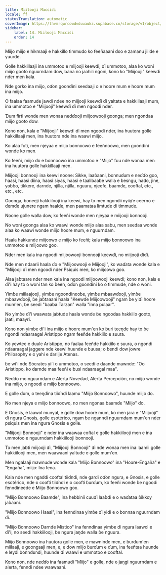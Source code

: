 ```yaml
---
title: Miilooji Macciɗi
locale: ff
statusTranslation: automatic
coverImage: https://lhvmrqwrcowdvduuaukz.supabase.co/storage/v1/object/public/strapi-uploads/small_cover-tratado-de-psicologia-revolucionaria.webp-5e15e1cec4e0ebebcde5d7fc7565d8fd.webp
sidebar:
    label: 14. Miilooji Macciɗi
    order: 14
---
```

Miijo miijo e hikmaaji e hakkillo timmudo ko feeñaaani ɗoo e zamanu jiilde e yuurde.

Golle hakkillaaji ina ummotoo e miijooji keewɗi, ɗi ummotoo, alaa ko woni miijo gooto nguurndam dow, bana no jaahili ngoni, kono ko "Miijooji" keewɗi nder men kala.

Nde gorko ina miijo, oɗon goonɗini seedaaji o e hoore mum e hoore mum ina miijo.

O faalaa faamude jawdi ndee no miijooji keewɗi ɗi yaltata e hakkillaaji mum, ina ummotoo e "Miijooji" keewɗi ɗi men ngoodi nder.

Ɗum firti wonde men wonaa neɗɗooji miijoowooji goonga; men ngondaa miijo gooto dow.

Kono non, kala e "Miijooji" keewɗi ɗi men ngoodi nder, ina huutora golle hakkillaaji men, ina huutora nde ina waawi miijo.

Ko alaa foti, men njeyaa e miijo bonnoowo e feeñnoowo, men goonɗini wonde ko men.

Ko feeñi, miijo ɗo e bonnoowo ina ummotoo e "Miijo" fuu nde wonaa men ina huutora golle hakkillaaji men.

Miijooji bonnooji ina keewi noone: Sikke, laaɓaani, bonnuɗum e neɗɗo goo, haasi, haasi diina, haasi siyas, haasi e taalibaaɓe walla e ɓesngu, haɗo, jine, yoɓɓo, tikkere, darnde, njilla, njilla, nguuru, njeefe, baamɗe, cooftal, etc., etc., etc.

Goonga, boneeji hakkiilooji ina keewi, hay to men ngondii nyiiƴe ceerno e ɗemɗe ujunere ngam haalde, men paamataa limtude ɗi timmude.

Noone golle walla dow, ko feeñi wonde men njeyaa e miijooji bonnooji.

No woni goonga alaa ko waawi wonde miijo alaa sabu, men seedaa wonde alaa ko waawi wonde miijo hoore mum, e nguurndam.

Haala hakkunde miijoowo e miijo ko feeñi; kala miijo bonnoowo ina ummotoo e miijoowo goo.

Nder men kala ina ngoodi miijoowooji bonnooji keewɗi, no miijooji ɗiɗi.

Nde men ndaarii haala ɗo e "Miijoowooji e Miijooji", ko waɗata wonde kala e "Miijooji ɗi men ngoodi nder Psiquis men, ko miijoowo goo.

Alaa jaɓtaare nder men kala ina ngoodi miijoowooji keewɗi; kono non, kala e ɗi'i hay to o woni tan ko ɓeen, oɗon goonɗini ko o timmude, nde o woni.

Yimɓe miilaajooji, yimɓe ngoonɗinooɓe, yimɓe mbaawɗooji, yimɓe mbaawɗooji, ɓe jaɓtaaani haala "Keewɗe Miijoowooji" ngam ɓe yiɗi hoore mum'en, ɓe seedi "baaba Tarzan" walla "inna pulaar".

No yimɓe ɗi'i waawata jaɓtude haala wonde ɓe ngoodaa hakkiilo gooto, jaati, maayri.

Kono non yimɓe ɗi'i ina miijo e hoore mum'en ko ɓuri teeŋɗe hay to ɓe ngondi ndaaraagal Aristippo ngam feeñde hakkiilo e suura.

Ko yewtee e duule Aristippo, no faalaa feeñde hakkiilo e suura, o ngondi ndaaraagal jaggere nde keewi huunde e buusa; o ɓendi dow jowre Philosophy e o yahi e dariije Atenas.

ɓe wi'i nde Sócrates yi'i o ummotoo, o seedi e daande mawnde: "Oo Aristippo, ko darnde maa feeñi e busi ndaaraagal maa".

Neɗɗo mo nguurndam e Alerta Novedad, Alerta Percepción, no miijo wonde ina miijo, o ngoodi e miijo bonnoowo.

E golle ɗum, o teeŋɗina tiiɗndi laamu "Miijo Bonnoowo", huunde miijo ɗo.

No men njeya e miijo bonnoowo, no men ngonaa baamɗe "Miijo" ɗo.

E Gnosis, e laawol munyal, e golle dow hoore mum, ko men jara e "Miijooji" ɗi ngura Gnosis, golle esotérico, ngam ɓe nganndi nguurndam mum'en nder psiquis men ina ngura Gnosis e golle.

"Miijooji Bonnooji" e nder ina waawaa coftal e golle hakkiilooji men e ina ummotoo e nguurndam hakkiilooji bonnooji.

To men jaɓti miijooji ɗi, "Miijooji Bonnooji" ɗi nde wonaa men ina laamii golle hakkiilooji men, men waawaani yaltude e golle mum'en.

Men ngalaaji mawnude wonde kala "Miijo Bonnoowo" ina "Hoore-Engaña" e "Engaña", miijo: Ina fena.

Kala nde men ngaddi cooftal tiiɗndi, nde gardi oɗon ngura, e Gnosis, e golle esotérico, nde o coofti tiiɗndi e o coofti ɓurɗum, ko feeñi wonde ɓe ngoodi fenndineede e Miijo Bonnoowo goo.

"Miijo Bonnoowo Baamɗe", ina hebbinii cuuɗi laaɓɗi e o waɗataa ɓikkoy jaɓaani.

"Miijo Bonnoowo Haasi", ina fenndinaa yimɓe ɗi yiɗi e o bonnaa nguurndam ɗi.

"Miijo Bonnoowo Darnde Místico" ina fenndinaa yimɓe ɗi ngura laawol e ɗi'i, no seedi hakkiilooji, ɓe ngura jaŋde walla ɓe nguura.

Miijo Bonnoowo ina huutora golle men, e mawninɗe men, e ɓurɗum'en miilaaji, e goongaaji men, e, e dow miijo ɓurɗum e ɗum, ina feeñtaa huunde e leydi bonndundi, huunde ɗi waawi e ummotoo e cooftal.

Kono non, nde neɗɗo ina faamudi "Miijo" e golle, nde o jaŋgi nguurndam e alerta, fenndi ndee waawaani.

